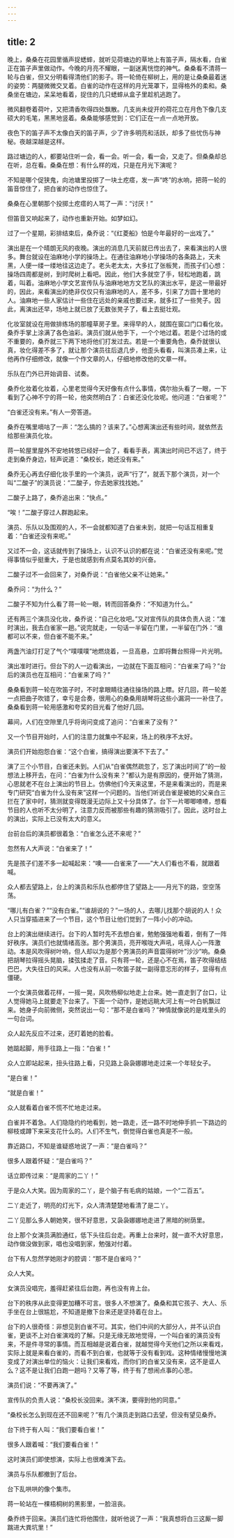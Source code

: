 ```yaml
---
---
---
```

title: 2
---



晚上，桑桑在花园里循声捉蟋蟀，就听见荷塘边的草地上有笛子声，隔水看，白雀正在笛子声里做动作。今晚的月亮不耀眼，一副迷离恍惚的神气。桑桑看不清蒋一轮与白雀，但又分明看得清他们的影子。蒋一轮倚在柳树上，用的是让桑桑最着迷的姿势：两腿微微交叉着。白雀的动作在这样的月光笼罩下，显得格外的柔和。桑桑坐在塘边，呆呆地看着，捉住的几只蟋蟀从盒子里趁机逃跑了。

微风翻卷着荷叶，又把清香吹得四处飘散。几支尚未绽开的荷花立在月色下像几支硕大的毛笔，黑黑地竖着。桑桑能够感觉到：它们正在一点一点地开放。

夜色下的笛子声不太像白天的笛子声，少了许多明亮和活跃，却多了些忧伤与神秘。夜越深越是这样。

路过塘边的人，都要站住听一会，看一会。听一会，看一会，又走了。但桑桑却总在听，总在看。桑桑在想：有什么样的戏，只是在月光下演呢？

不知是哪个促狭鬼，向池塘里投掷了一块土疙瘩，发一声“咚”的水响，把蒋一轮的笛音惊住了，把白雀的动作也惊住了。

桑桑在心里朝那个投掷土疙瘩的人骂了一声：“讨厌！”

但笛音又响起来了，动作也重新开始。如梦如幻。

过了一个星期，彩排结束后，桑乔说：“《红菱船》怕是今年最好的一出戏了。”

演出是在一个晴朗无风的夜晚。演出的消息几天前就已传出去了，来看演出的人很多。舞台就设在油麻地小学的操场上。在通往油麻地小学操场的各条路上，天未黑，人便一缕一缕地往这边走了。老头老太太，大多扛了张板凳，而孩子们心想：操场四周都是树，到时爬树上看吧。因此，他们大多就空了手，轻松地跑着，跳着，叫着。油麻地小学文艺宣传队与油麻地地方文艺队的演出水平，是这一带最好的，因此，来看演出的绝非仅仅只有油麻地的人，差不多，引来了方圆十里地的人。油麻地一些人家估计一些住在远处的亲戚也要过来，就多扛了一些凳子。因此，离演出还早，场地上就已放了无数张凳子了，看上去挺壮观。

化妆室就设在用做排练场的那幢草房子里。来得早的人，就围在窗口门口看化妆。桑乔手掌上涂满了各色油彩。演员们就从他手下，一个个地过着。若是个过场的或不重要的，桑乔就三下两下地将他们打发过去。若是一个重要角色，桑乔就很认真，妆化得差不多了，就让那个演员往后退几步，他歪头看看，叫演员凑上来，让他再作仔细修改，就像一个作文章的人，仔细地修改他的文章一样。

乐队在门外已开始调音、试奏。

桑乔化妆着化妆着，心里老觉得今天好像有点什么事情，偶尔抬头看了一眼，一下看到了心神不宁的蒋一轮，他突然明白了：白雀还没化妆呢。他问道：“白雀呢？”

“白雀还没有来。”有人一旁答道。

桑乔在嘴里嘀咕了一声：“怎么搞的？该来了。”心想离演出还有些时间，就依然去给那些演员化妆。

蒋一轮屋里屋外不安地转悠已经好一会了，看看手表，离演出时间已不远了，终于走到桑乔身边，轻声说道：“桑校长，她还没有来。”

桑乔无心再去仔细化妆手里的一个演员，说声“行了”，就丢下那个演员，对一个叫“二酸子”的演员说：“二酸子，你去她家找找她。”

二酸子上路了，桑乔追出来：“快点。”

“唉！”二酸子穿过人群跑起来。

演员、乐队以及围观的人，不一会就都知道了白雀未到，就把一句话互相重复着：“白雀还没有来呢。”

又过不一会，这话就传到了操场上，认识不认识的都在说：“白雀还没有来呢。”觉得事情似乎挺重大，于是也就感到有点莫名其妙的兴奋。

二酸子过不一会回来了，对桑乔说：“白雀他父亲不让她来。”

桑乔问：“为什么？”

二酸子不知为什么看了蒋一轮一眼，转而回答桑乔：“不知道为什么。”

还有两三个演员没化妆，桑乔说：“自己化妆吧。”又对宣传队的具体负责人说：“准时演出，我去白雀家一趟。”说完就走，一句话一半留在门里，一半留在门外：“谁都可以不来，但白雀不能不来。”

两盏汽油灯打足了气个“噗噗噗”地燃烧着，一旦高悬，立即将舞台照得一片光明。

演出准时进行。但台下的人一边看演出，一边就在下面互相问：“白雀来了吗？”台后的演员也在互相问：“白雀来了吗？”

桑桑看到蒋一轮在吹笛子时，不时拿眼睛往通往操场的路上瞟。好几回，蒋一轮差一点把曲子吹错了，幸亏是合奏，很用心的桑桑用胡琴将这些小漏洞一一补住了。桑桑看到蒋一轮用感激和夸奖的目光看了他好几回。

幕间，人们在空隙里几乎将询问变成了追问：“白雀来了没有？”

又一个节目开始时，人们的注意力就集中不起来，场上的秩序不太好。

演员们开始抱怨白雀：“这个白雀，搞得演出要演不下去了。”

演了三个小节目，白雀还未到。人们从“白雀偶然疏忽了，忘了演出时间了”的一般想法上移开去，在问：“白雀为什么没有来？”都认为是有原因的，便开始了猜测，心思就老不在台上演出的节目上。仿佛他们今天来这里，不是来看演出的，而是来专门研究“白雀为什么没有来”这样一个问题的。当他们听说白雀是被她的父亲白三拦在了家中时，猜测就变得既漫无边际上又十分具体了。台下一片唧唧喳喳，想看节目的人也听不太分明了，注意力反而被那些有趣的猜测吸引了。因此，这时台上的演出，实际上已没有太大的意义。

台前台后的演员都很着急：“白雀怎么还不来呢？”

忽然有人大声说：“白雀来了！”

先是孩子们差不多一起喊起来：“噢——白雀来了——”大人们看也不看，就跟着喊。

众人都去望路上，台上的演员和乐队也都停住了望路上——月光下的路，空空荡荡。

“哪儿有白雀？”“没有白雀。”“谁胡说的？”一场的人，去哪儿找那个胡说的人！众人只当穿插进来了一个节目，这个节目让他们觉到了一阵小小的冲动。

台上的演出继续进行。台下的人暂时先不去想白雀，勉勉强强地看着，倒有了一阵好秩序。演员们也就情绪高涨。那个男演员，亮开喉咙大声吼，吼得人心一阵激动。本是风吹得树叶响，但人却以为是那个男演员的声音震得树叶”沙沙”响。桑桑把胡琴拉得摇头晃脑，揉弦揉走了音。只有蒋一轮，还是心不在焉，笛子吹得结结巴巴，大失往日的风采。人也没有从前一吹笛子就一副得意忘形的样子，显得有点僵硬。

一个女演员做着花样，一摇一晃，风吹杨柳似地走上台来。她一直走到了台口，让人觉得她马上就要走下台来了。下面一个动作，是她远眺大河上有一叶白帆飘过来。她身子向前微侧，突然说出一句：“那不是白雀吗？”神情就像说的是戏里头的一句台词。

众人起先反应不过来，还盯着她的脸看。

她踮起脚，用手往路上一指：“白雀！”

众人立即站起来，扭头往路上看，只见路上袅袅娜娜地走过来一个年轻女子。

“是白雀！”

“就是白雀！”

众人就看着白雀不慌不忙地走过来。

白雀并不着急。人们隐隐约约地看到，她一路走，还一路不时地伸手抓一下路边的柳枝或蹲下来采支花什么的。人们不生气，倒觉得白雀也真是不一般。

靠近路口，不知是谁疑惑地说了一声：“是白雀吗？”

很多人跟着怀疑：“是白雀吗？”

话立即传过来：“是周家的二丫！”

于是众人大笑。因为周家的二丫，是个脑子有毛病的姑娘，一个“二百五”。

二丫走近了，明亮的灯光下，众人清清楚楚地看清了是二丫。

二丫见那么多人朝她笑，很不好意思，又袅袅娜娜地走进了黑暗的树荫里。

台上那个女演员满脸通红，低下头往后台走。再重上台来时，就一直不大好意思，动作做没做到家，唱也没唱到家，勉强对付着。

台下有人忽然学她刚才的腔调：“那不是白雀吗？”

众人大笑。

女演员没唱完，羞得赶紧往后台跑，再也没有肯上台。

台下的秩序从此变得更加糟不可言。很多人不想演了。桑桑和其它孩子、大人、乐手坐在台上很尴尬，不知道是撤下台来还是坚持着在台上。

台下的人很奇怪：非想见到白雀不可。其实，他们中间的大部分人，并不认识白雀，更谈不上对白雀演戏的了解。只是无缘无故地觉得，一个叫白雀的演员没有来，不是件寻常的事情。而互相越是说着白雀，就越觉得今天他们之所以来看戏，实际上就是来看白雀的，而看不到白雀，也就等于没有看到戏。这种情绪慢慢地演变成了对演出单位的恼火：让我们来看戏，而你们的白雀又没有来，这不是诓人么？这不是让我们白跑一趟吗？又等了等，终于有了想闹点事的心思。

演员们说：“不要再演了。”

宣传队的负责人说：“桑校长没回来。演不演，要得到他的同意。”

“桑校长怎么到现在还不回来呢？”有几个演员走到路口去望，但没有望见桑乔。

台下终于有人叫：“我们要看白雀！”

很多人跟着喊：“我们要看白雀！”

这时演员们即使想演，实际上也很难演下去。

演员与乐队都撤到了后台。

台下乱哄哄的像个集市。

蒋一轮站在一棵梧桐树的黑影里，一脸沮丧。

桑乔终于回来。演员们连忙将他围住，就听他说了一声：“我真想将白三这厮一脚踹进大粪坑里！”